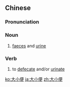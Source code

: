 ==Chinese==
{{zh-forms|note=Combination of {{zh-l|大便}} and {{zh-l|小便}}.}}

===Pronunciation===
{{zh-pron
|m=dàxiǎobiàn
|c=daai6 siu2 bin6
|mn=tōa-sió-piān/tāi-siáu-piān
|cat=n,v
}}

===Noun===
{{zh-noun}}

# [[faeces]] and [[urine]]

===Verb===
{{zh-verb}}

# to [[defecate]] and/or [[urinate]]

[[ko:大小便]]
[[ja:大小便]]
[[zh:大小便]]